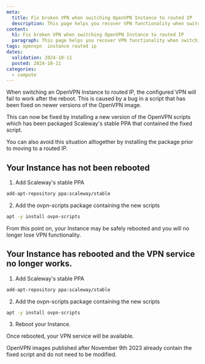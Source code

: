 ```yaml
---
meta:
  title: Fix broken VPN when switching OpenVPN Instance to routed IP
  description: This page helps you recover VPN functionality when switching your OpenVPN instance to routed IP
content:
  h1: Fix broken VPN when switching OpenVPN Instance to routed IP
  paragraph: This page helps you recover VPN functionality when switching your OpenVPN instance to routed IP
tags: openvpn  instance routed ip
dates:
  validation: 2024-10-11
  posted: 2024-10-11
categories:
  - compute
---
```


When switching an OpenVPN Instance to routed IP, the configured VPN will fail to work after the reboot. This is caused by a bug in a script that has been fixed on newer versions of the OpenVPN image.

This can now be fixed by installing a new version of the OpenVPN scripts which has been packaged Scaleway's stable PPA that contained the fixed script.

You can also avoid this situation alltogether by installing the package prior to moving to a routed IP.

## Your Instance has not been rebooted

1. Add Scaleway's stable PPA

```sh
add-apt-repository ppa:scaleway/stable
```
2. Add the ovpn-scripts package containing the new scripts

```sh
apt -y install ovpn-scripts
```

From this point on, your Instance may be safely rebooted and you will no longer lose VPN functionality.

## Your Instance has rebooted and the VPN service no longer works.

1. Add Scaleway's stable PPA

```sh
add-apt-repository ppa:scaleway/stable
```
2. Add the ovpn-scripts package containing the new scripts

```sh
apt -y install ovpn-scripts
```

3. Reboot your Instance.

Once rebooted, your VPN service will be available.

<Message type="important">
   OpenVPN images published after November 9th 2023 already contain the fixed script and do not need to be modified.
</Message>

